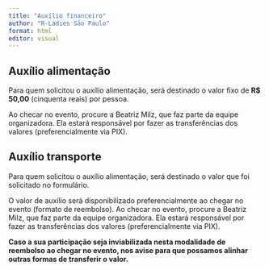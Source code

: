```yaml
---
title: "Auxílio financeiro"
author: "R-Ladies São Paulo"
format: html
editor: visual
---
```



## Auxílio alimentação

Para quem solicitou o auxílio alimentação, será destinado o valor fixo de **R$ 50,00** (cinquenta reais) por pessoa.

Ao checar no evento, procure a Beatriz Milz, que faz parte da equipe organizadora. Ela estará responsável por fazer as transferências dos valores (preferencialmente via PIX).


## Auxílio transporte


Para quem solicitou o auxílio alimentação, será destinado o valor que foi solicitado no formulário.

O valor de auxílio será disponibilizado preferencialmente ao chegar no evento (formato de reembolso). Ao checar no evento, procure a Beatriz Milz, que faz parte da equipe organizadora. Ela estará responsável por fazer as transferências dos valores (preferencialmente via PIX).


**Caso a sua participação seja inviabilizada nesta modalidade de reembolso ao chegar no evento, nos avise para que possamos alinhar outras formas de transferir o valor.**

